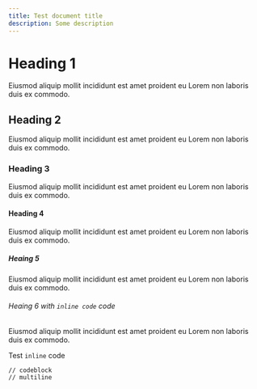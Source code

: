 ```yaml
---
title: Test document title
description: Some description
---
```


# Heading 1

Eiusmod aliquip mollit incididunt est amet proident eu Lorem non laboris duis ex commodo.

## Heading 2

Eiusmod aliquip mollit incididunt est amet proident eu Lorem non laboris duis ex commodo.

### Heading 3

Eiusmod aliquip mollit incididunt est amet proident eu Lorem non laboris duis ex commodo.

#### Heading 4

Eiusmod aliquip mollit incididunt est amet proident eu Lorem non laboris duis ex commodo.

##### Heaing 5

Eiusmod aliquip mollit incididunt est amet proident eu Lorem non laboris duis ex commodo.

###### Heaing 6 with `inline code` code

Eiusmod aliquip mollit incididunt est amet proident eu Lorem non laboris duis ex commodo.

Test `inline` code

```
// codeblock
// multiline
```
